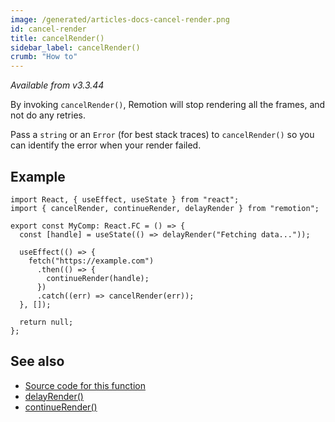 ```yaml
---
image: /generated/articles-docs-cancel-render.png
id: cancel-render
title: cancelRender()
sidebar_label: cancelRender()
crumb: "How to"
---
```


_Available from v3.3.44_

By invoking `cancelRender()`, Remotion will stop rendering all the frames, and not do any retries.

Pass a `string` or an `Error` (for best stack traces) to `cancelRender()` so you can identify the error when your render failed.

## Example

```tsx twoslash title="MyComposition.tsx"
import React, { useEffect, useState } from "react";
import { cancelRender, continueRender, delayRender } from "remotion";

export const MyComp: React.FC = () => {
  const [handle] = useState(() => delayRender("Fetching data..."));

  useEffect(() => {
    fetch("https://example.com")
      .then(() => {
        continueRender(handle);
      })
      .catch((err) => cancelRender(err));
  }, []);

  return null;
};
```

## See also

- [Source code for this function](https://github.com/remotion-dev/remotion/blob/main/packages/core/src/cancel-render.ts)
- [delayRender()](/docs/delay-render)
- [continueRender()](/docs/continue-render)
